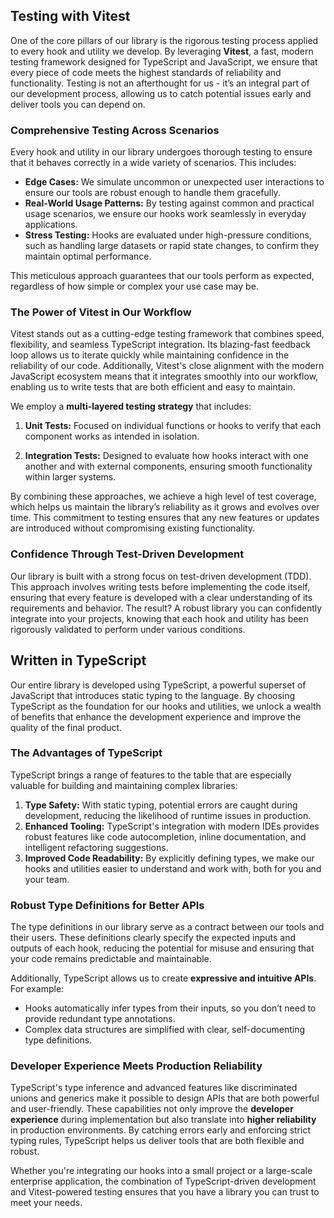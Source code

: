 

<Heading title={name} color={roughNotationColor} />

## Testing with Vitest

One of the core pillars of our library is the rigorous testing process applied to every hook and utility we develop. By leveraging **Vitest**, a fast, modern testing framework designed for TypeScript and JavaScript, we ensure that every piece of code meets the highest standards of reliability and functionality. Testing is not an afterthought for us - it’s an integral part of our development process, allowing us to catch potential issues early and deliver tools you can depend on.

### Comprehensive Testing Across Scenarios

Every hook and utility in our library undergoes thorough testing to ensure that it behaves correctly in a wide variety of scenarios. This includes:

- **Edge Cases:** We simulate uncommon or unexpected user interactions to ensure our tools are robust enough to handle them gracefully.
- **Real-World Usage Patterns:** By testing against common and practical usage scenarios, we ensure our hooks work seamlessly in everyday applications.
- **Stress Testing:** Hooks are evaluated under high-pressure conditions, such as handling large datasets or rapid state changes, to confirm they maintain optimal performance.

This meticulous approach guarantees that our tools perform as expected, regardless of how simple or complex your use case may be.

### The Power of Vitest in Our Workflow

Vitest stands out as a cutting-edge testing framework that combines speed, flexibility, and seamless TypeScript integration. Its blazing-fast feedback loop allows us to iterate quickly while maintaining confidence in the reliability of our code. Additionally, Vitest's close alignment with the modern JavaScript ecosystem means that it integrates smoothly into our workflow, enabling us to write tests that are both efficient and easy to maintain.

We employ a **multi-layered testing strategy** that includes:

1. **Unit Tests:** Focused on individual functions or hooks to verify that each component works as intended in isolation.

2. **Integration Tests:** Designed to evaluate how hooks interact with one another and with external components, ensuring smooth functionality within larger systems.

By combining these approaches, we achieve a high level of test coverage, which helps us maintain the library’s reliability as it grows and evolves over time. This commitment to testing ensures that any new features or updates are introduced without compromising existing functionality.

### Confidence Through Test-Driven Development

Our library is built with a strong focus on test-driven development (TDD). This approach involves writing tests before implementing the code itself, ensuring that every feature is developed with a clear understanding of its requirements and behavior. The result? A robust library you can confidently integrate into your projects, knowing that each hook and utility has been rigorously validated to perform under various conditions.

## Written in TypeScript

Our entire library is developed using TypeScript, a powerful superset of JavaScript that introduces static typing to the language. By choosing TypeScript as the foundation for our hooks and utilities, we unlock a wealth of benefits that enhance the development experience and improve the quality of the final product.

### The Advantages of TypeScript

TypeScript brings a range of features to the table that are especially valuable for building and maintaining complex libraries:

1. **Type Safety:** With static typing, potential errors are caught during development, reducing the likelihood of runtime issues in production.
2. **Enhanced Tooling:** TypeScript's integration with modern IDEs provides robust features like code autocompletion, inline documentation, and intelligent refactoring suggestions.
3. **Improved Code Readability:** By explicitly defining types, we make our hooks and utilities easier to understand and work with, both for you and your team.

### Robust Type Definitions for Better APIs

The type definitions in our library serve as a contract between our tools and their users. These definitions clearly specify the expected inputs and outputs of each hook, reducing the potential for misuse and ensuring that your code remains predictable and maintainable.

Additionally, TypeScript allows us to create **expressive and intuitive APIs**. For example:

- Hooks automatically infer types from their inputs, so you don’t need to provide redundant type annotations.
- Complex data structures are simplified with clear, self-documenting type definitions.

### Developer Experience Meets Production Reliability

TypeScript's type inference and advanced features like discriminated unions and generics make it possible to design APIs that are both powerful and user-friendly. These capabilities not only improve the **developer experience** during implementation but also translate into **higher reliability** in production environments. By catching errors early and enforcing strict typing rules, TypeScript helps us deliver tools that are both flexible and robust.

Whether you're integrating our hooks into a small project or a large-scale enterprise application, the combination of TypeScript-driven development and Vitest-powered testing ensures that you have a library you can trust to meet your needs.
